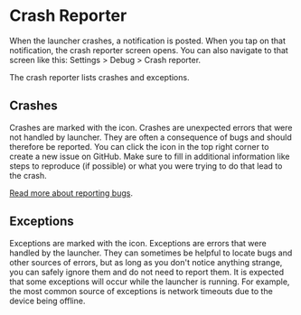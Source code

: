 
# Crash Reporter

When the launcher crashes, a notification is posted. When you tap on that notification, the crash reporter screen opens. You can also navigate to that screen like this: Settings > Debug > Crash reporter.

The crash reporter lists crashes and exceptions.

## Crashes

Crashes are marked with the <ErrorRoundedIcon/> icon. Crashes are unexpected errors that were not handled by launcher. They are often a consequence of bugs and should therefore be reported. You can click the <BugReportRoundedIcon/> icon in the top right corner to create a new issue on GitHub. Make sure to fill in additional information like steps to reproduce (if possible) or what you were trying to do that lead to the crash.

[Read more about reporting bugs](/docs/contributor-guide/report-bugs).

## Exceptions

Exceptions are marked with the <WarningRoundedIcon/> icon. Exceptions are errors that were handled by the launcher. They can sometimes be helpful to locate bugs and other sources of errors, but as long as you don't notice anything strange, you can safely ignore them and do not need to report them. It is expected that some exceptions will occur while the launcher is running. For example, the most common source of exceptions is network timeouts due to the device being offline.
